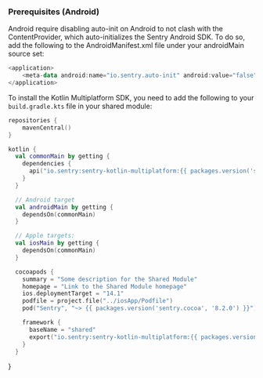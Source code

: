 ### Prerequisites (Android)

Android require disabling auto-init on Android to not clash with the ContentProvider, which auto-initializes the Sentry Android SDK. To do so, add the following to the AndroidManifest.xml file under your androidMain source set:

```kotlin
<application>
    <meta-data android:name="io.sentry.auto-init" android:value="false" />
</application>
```

To install the Kotlin Multiplatform SDK, you need to add the following to your `build.gradle.kts` file in your shared module:

```kotlin {filename:build.gradle.kt}
repositories {
    mavenCentral()
}

kotlin {
  val commonMain by getting {
    dependencies {
      api("io.sentry:sentry-kotlin-multiplatform:{{ packages.version('sentry.kotlin.kmp', '0.0.1') }}")
    }
  }

  // Android target
  val androidMain by getting {
    dependsOn(commonMain)
  }

  // Apple targets:
  val iosMain by getting {
    dependsOn(commonMain)
  }

  cocoapods {
    summary = "Some description for the Shared Module"
    homepage = "Link to the Shared Module homepage"
    ios.deploymentTarget = "14.1"
    podfile = project.file("../iosApp/Podfile")
    pod("Sentry", "~> {{ packages.version('sentry.cocoa', '8.2.0') }}")

    framework {
      baseName = "shared"
      export("io.sentry:sentry-kotlin-multiplatform:{{ packages.version('sentry.kotlin.kmp', '0.0.1') }}")
    }
  }
  ```
}
